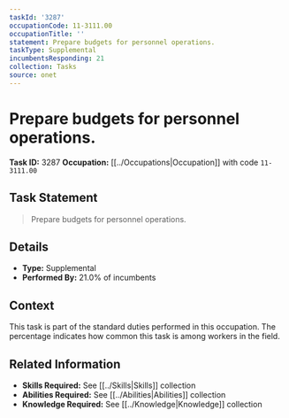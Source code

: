 ```yaml
---
taskId: '3287'
occupationCode: 11-3111.00
occupationTitle: ''
statement: Prepare budgets for personnel operations.
taskType: Supplemental
incumbentsResponding: 21
collection: Tasks
source: onet
---
```

# Prepare budgets for personnel operations.

**Task ID:** 3287
**Occupation:** [[../Occupations|Occupation]] with code `11-3111.00`

## Task Statement

> Prepare budgets for personnel operations.

## Details

- **Type:** Supplemental
- **Performed By:** 21.0% of incumbents

## Context

This task is part of the standard duties performed in this occupation. The percentage indicates how common this task is among workers in the field.

## Related Information

- **Skills Required:** See [[../Skills|Skills]] collection
- **Abilities Required:** See [[../Abilities|Abilities]] collection
- **Knowledge Required:** See [[../Knowledge|Knowledge]] collection
